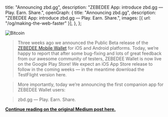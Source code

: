   title: "Announcing zbd.gg",
  description: "ZEBEDEE App: introduce zbd.gg — Play. Earn. Share.",
  openGraph: {
    title: "Announcing zbd.gg",
    description: "ZEBEDEE App: introduce zbd.gg — Play. Earn. Share.",
    images: [{ url: "/og/making-the-web-faster" }],
  },
};

<Image
  src="https://miro.medium.com/v2/resize:fit:4800/format:webp/1*s8VCeCvaHN6ljw9j6Tt_Cw.png"
  alt="Bitcoin"
  className="rounded-full bg-gray-100 block mt-2 mb-5 mx-auto sm:float-right sm:ml-5 sm:mb-5 grayscale hover:grayscale-0"
  unoptimized
  priority
/>

> Three weeks ago we announced the Public Beta release of the [ZEBEDEE Mobile Wallet](https://zbd.gg) for iOS and Android platforms. Today, we’re happy to report that after some bug-fixing and lots of great feedback from our awesome community of testers, ZEBEDEE Wallet is now live on the Google Play Store! We expect an iOS App Store release to follow in the coming weeks — in the meantime download the TestFlight version here.

> More importantly, today we’re announcing the first companion app for ZEBEDEE Wallet users:

> zbd.gg — Play. Earn. Share.

**[Continue reading on the original Medium post here.](https://medium.com/zebedee-engineering/announcing-zbd-gg-bc0c682d9bda)**
